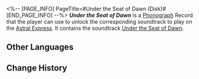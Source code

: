 <%-- [PAGE_INFO]
PageTitle=#Under the Seat of Dawn (Disk)#
[END_PAGE_INFO] --%>
{{Item Infobox
|title       = ''Under the Seat of Dawn''
|id          = 210372
|image       = Item Under the Seat of Dawn (Disk).png{{subst:void|<!--$UPLOAD:<<SpriteOutput/ItemFigures/210001.png>-<Item Under the Seat of Dawn (Disk).png>-<Item Icons>>-->}}
|type        = Disk
|invCategory = Valuables
|rarity      = 3
|effect      = 
|description = A record that can be played on the Express' phonograph. It might be a chance acquisition or a gift from someone else. All sorts of memories surge up when the music plays &mdash; the smiles, encounters, touches, and the excitement of battle. Maybe that is why people still collect records even as society rapidly advances.<br />The current record contains the track "Under the Seat of Dawn."
}}
{{Description|''The worldbearing duty arises not from the dawn upon their shoulders, for when they sit upon the throne, they carry all things as well.''}}
'''''Under the Seat of Dawn''''' is a [[Phonograph]] Record that the player can use to unlock the corresponding soundtrack to play on the [[Astral Express]]. It contains the soundtrack [[Under the Seat of Dawn]].

==Other Languages==
{{Other Languages
|en   = ''Under the Seat of Dawn''
|zhs  = 《黎明座下》
|zht  = 〈黎明座下〉
|ja   = 『黎明の足元』
|ko   = ≪여명의 왕좌 아래≫
|es   = Bajo el trono del amanecer
|fr   = ''Under the Seat of Dawn''
|ru   = Under the Seat of Dawn
|th   = "Under the Seat of Dawn"
|vi   = "Dưới Ngai Vàng Bình Minh"
|de   = „Unter dem Thron der Dämmerung“
|id   = "Under the Seat of Dawn"
|pt   = "Under the Seat of Dawn"
}}

==Change History==
{{Change History|3.0}}